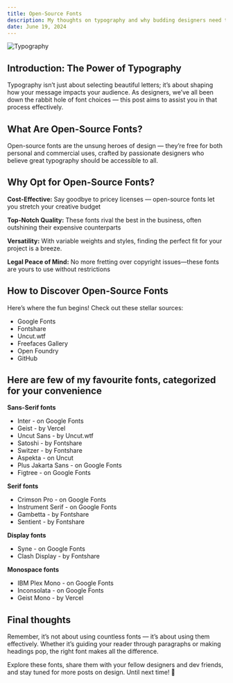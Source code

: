 ```yaml
---
title: Open-Source Fonts
description: My thoughts on typography and why budding designers need to know about free and open-source fonts.
date: June 19, 2024
---
```



![Typography](https://images.unsplash.com/photo-1617050318658-a9a3175e34cb?q=80&w=2942&auto=format&fit=crop&ixlib=rb-4.0.3&ixid=M3wxMjA3fDB8MHxwaG90by1wYWdlfHx8fGVufDB8fHx8fA%3D%3D)

## Introduction: The Power of Typography
Typography isn’t just about selecting beautiful letters; it’s about shaping how your message impacts your audience. As designers, we’ve all been down the rabbit hole of font choices — this post aims to assist you in that process effectively.

## What Are Open-Source Fonts?
Open-source fonts are the unsung heroes of design — they’re free for both personal and commercial uses, crafted by passionate designers who believe great typography should be accessible to all.

## Why Opt for Open-Source Fonts?
**Cost-Effective:** Say goodbye to pricey licenses — open-source fonts let you stretch your creative budget

**Top-Notch Quality:** These fonts rival the best in the business, often outshining their expensive counterparts

**Versatility:** With variable weights and styles, finding the perfect fit for your project is a breeze.

**Legal Peace of Mind:** No more fretting over copyright issues—these fonts are yours to use without restrictions

## How to Discover Open-Source Fonts
Here’s where the fun begins! Check out these stellar sources:

- <Link href="https://fonts.google.com/" external>Google Fonts</Link>
- <Link href="https://www.fontshare.com/" external>Fontshare</Link>
- <Link href="https://uncut.wtf/" external>Uncut.wtf</Link>
- <Link href="https://www.freefaces.gallery/" external>Freefaces Gallery</Link>
- <Link href="https://open-foundry.com/" external>Open Foundry</Link>
- <Link href="https://github.com/" external>GitHub</Link>

## Here are few of my favourite fonts, categorized for your convenience


**Sans-Serif fonts** 

- Inter - <Link href="https://fonts.google.com/specimen/Inter" external>on Google Fonts</Link>
- Geist - <Link href="https://vercel.com/font" external>by Vercel</Link>
- Uncut Sans - <Link href="https://uncut.wtf/sans-serif/uncut-sans/" external>by Uncut.wtf</Link>
- Satoshi - <Link href="https://fontshare.com/fonts/satoshi" external>by Fontshare</Link>
- Switzer - <Link href="https://www.fontshare.com/fonts/switzer" external>by Fontshare</Link>
- Aspekta - <Link href="https://uncut.wtf/sans-serif/aspekta/" external>on Uncut</Link>
- Plus Jakarta Sans - <Link href="https://fonts.google.com/specimen/Plus+Jakarta+Sans" external>on Google Fonts</Link>
- Figtree - <Link href="https://fonts.google.com/specimen/Figtree" external>on Google Fonts</Link>



**Serif fonts**

- Crimson Pro - <Link href="https://fonts.google.com/specimen/Crimson+Pro" external>on Google Fonts</Link>
- Instrument Serif - <Link href="https://fonts.google.com/specimen/Instrument+Serif" external>on Google Fonts</Link>
- Gambetta - <Link href="https://www.fontshare.com/fonts/gambetta" external>by Fontshare</Link>
- Sentient - <Link href="https://www.fontshare.com/fonts/sentient" external>by Fontshare</Link>

**Display fonts**
- Syne - <Link href="https://fonts.google.com/specimen/Syne" external>on Google Fonts</Link>
- Clash Display - <Link href="https://www.fontshare.com/fonts/clash-display" external>by Fontshare</Link>


**Monospace fonts**

- IBM Plex Mono - <Link href="https://fonts.google.com/specimen/IBM+Plex+Mono" external>on Google Fonts</Link>
- Inconsolata - <Link href="https://fonts.google.com/specimen/Inconsolata" external>on Google Fonts</Link>
- Geist Mono - <Link href="https://vercel.com/font" external>by Vercel</Link>

## Final thoughts
Remember, it’s not about using countless fonts — it’s about using them effectively. Whether it’s guiding your reader through paragraphs or making headings pop, the right font makes all the difference.

Explore these fonts, share them with your fellow designers and dev friends, and stay tuned for more posts on design. Until next time! 🎨